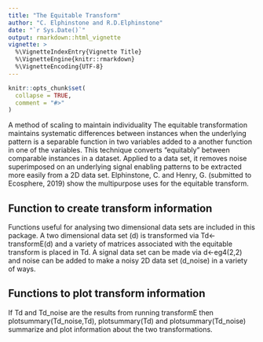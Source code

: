 ---
title: "The Equitable Transform"
author: "C. Elphinstone and R.D.Elphinstone"
date: "`r Sys.Date()`"
output: rmarkdown::html_vignette
vignette: >
  %\VignetteIndexEntry{Vignette Title}
  %\VignetteEngine{knitr::rmarkdown}
  %\VignetteEncoding{UTF-8}
---

```{r setup, include = FALSE}
knitr::opts_chunk$set(
  collapse = TRUE,
  comment = "#>"
)
```

A method of scaling to maintain individuality
    The equitable transformation maintains systematic differences between instances when the underlying pattern is a separable function in two variables added to a another function in one of the variables. This technique converts “equitably” between comparable instances in a dataset.
    Applied to a data set, it removes noise superimposed on an underlying signal enabling patterns to be extracted more easily from a 2D data set. Elphinstone, C. and Henry, G. (submitted to Ecosphere, 2019) show the multipurpose uses for the equitable transform. 


## Function to create transform information

Functions useful for analysing two dimensional data sets are included in this package. A two dimensional data set (d) is transformed via Td<-transformE(d) and a variety of matrices associated with the equitable transform is placed in Td. A signal data set can be made via d<-eg4(2,2) and noise can be added to make a noisy 2D data set (d_noise) in a variety of ways. 

## Functions to plot transform information

If Td and Td_noise are the results from running transformE then plotsummary(Td_noise,Td), plotsummary(Td) and plotsummary(Td_noise) summarize and plot information about the two transformations.



